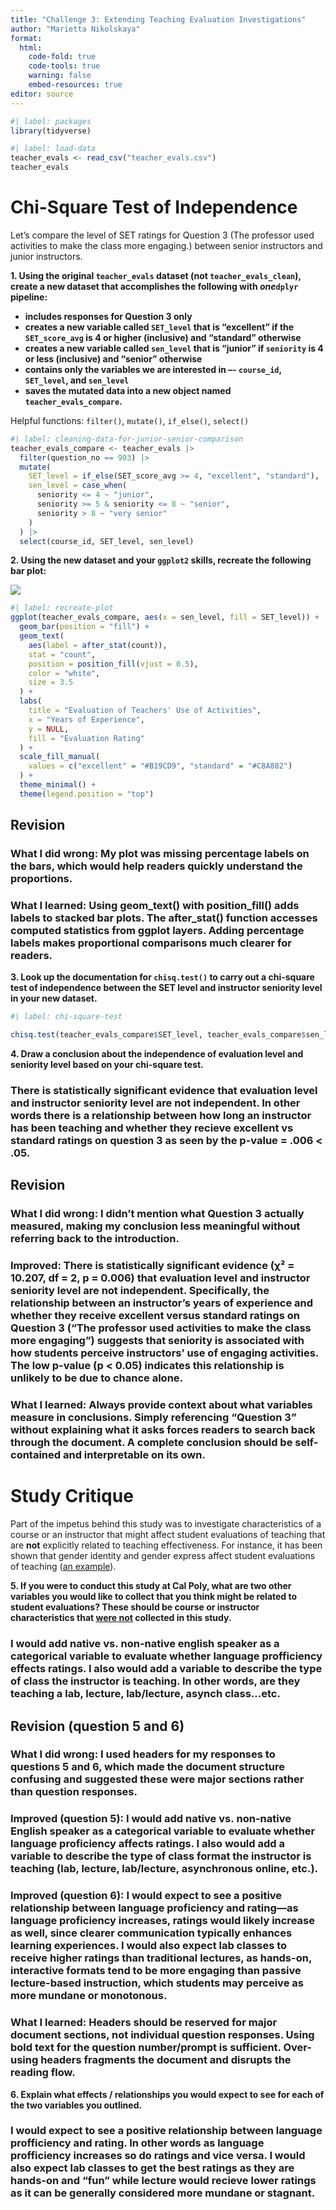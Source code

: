 ```yaml
---
title: "Challenge 3: Extending Teaching Evaluation Investigations"
author: "Marietta Nikolskaya"
format: 
  html:
    code-fold: true
    code-tools: true
    warning: false
    embed-resources: true
editor: source
---
```


```r
#| label: packages
library(tidyverse)

```

```r
#| label: load-data
teacher_evals <- read_csv("teacher_evals.csv")
teacher_evals

```


# Chi-Square Test of Independence

Let’s compare the level of SET ratings for Question 3 (The professor used activities to make the class more engaging.) between senior instructors and junior instructors.

**1. Using the original `teacher_evals` dataset (not `teacher_evals_clean`), create a new dataset that accomplishes the following with *one*`dplyr` pipeline:**

-   **includes responses for Question 3 only**
-   **creates a new variable called `SET_level` that is “excellent” if the `SET_score_avg` is 4 or higher (inclusive) and “standard” otherwise**
-   **creates a new variable called `sen_level` that is “junior” if `seniority` is 4 or less (inclusive) and “senior” otherwise**
-   **contains only the variables we are interested in –- `course_id`, `SET_level`, and `sen_level`**
-   **saves the mutated data into a new object named `teacher_evals_compare`.**

::: callout-tip
Helpful functions: `filter()`, `mutate()`, `if_else()`, `select()`
:::

```r
#| label: cleaning-data-for-junior-senior-comparison
teacher_evals_compare <- teacher_evals |>
  filter(question_no == 903) |>
  mutate(
    SET_level = if_else(SET_score_avg >= 4, "excellent", "standard"),
    sen_level = case_when(
      seniority <= 4 ~ "junior",
      seniority >= 5 & seniority <= 8 ~ "senior",
      seniority > 8 ~ "very senior"
    )
  ) |>
  select(course_id, SET_level, sen_level)

```

**2. Using the new dataset and your `ggplot2` skills, recreate the following bar plot:**

![](https://atheobold.github.io/groupworthy-data-science/labs/instructions/images/challenge-3-plot-to-recreate.png)

```r
#| label: recreate-plot
ggplot(teacher_evals_compare, aes(x = sen_level, fill = SET_level)) +
  geom_bar(position = "fill") + 
  geom_text(
    aes(label = after_stat(count)),
    stat = "count",
    position = position_fill(vjust = 0.5),
    color = "white",
    size = 3.5
  ) +
  labs(
    title = "Evaluation of Teachers' Use of Activities",
    x = "Years of Experience",
    y = NULL,  
    fill = "Evaluation Rating"
  ) +
  scale_fill_manual(
    values = c("excellent" = "#B19CD9", "standard" = "#C8A882")
  ) +
  theme_minimal() + 
  theme(legend.position = "top")

```
## Revision 

### What I did wrong: My plot was missing percentage labels on the bars, which would help readers quickly understand the proportions.

### What I learned: Using geom_text() with position_fill() adds labels to stacked bar plots. The after_stat() function accesses computed statistics from ggplot layers. Adding percentage labels makes proportional comparisons much clearer for readers.

**3. Look up the documentation for `chisq.test()` to carry out a chi-square test of independence between the SET level and instructor seniority level in your new dataset.**

```r
#| label: chi-square-test

chisq.test(teacher_evals_compare$SET_level, teacher_evals_compare$sen_level)

```

**4. Draw a conclusion about the independence of evaluation level and seniority level based on your chi-square test.**

### There is statistically significant evidence that evaluation level and instructor seniority level are not independent. In other words there is a relationship between how long an instructor has been teaching and whether they recieve excellent vs standard ratings on question 3 as seen by the p-value = .006 < .05. 

## Revision 

### What I did wrong: I didn't mention what Question 3 actually measured, making my conclusion less meaningful without referring back to the introduction.

### Improved: There is statistically significant evidence (χ² = 10.207, df = 2, p = 0.006) that evaluation level and instructor seniority level are not independent. Specifically, the relationship between an instructor's years of experience and whether they receive excellent versus standard ratings on Question 3 ("The professor used activities to make the class more engaging") suggests that seniority is associated with how students perceive instructors' use of engaging activities. The low p-value (p < 0.05) indicates this relationship is unlikely to be due to chance alone.

### What I learned: Always provide context about what variables measure in conclusions. Simply referencing "Question 3" without explaining what it asks forces readers to search back through the document. A complete conclusion should be self-contained and interpretable on its own. 

# Study Critique

Part of the impetus behind this study was to investigate characteristics of a course or an instructor that might affect student evaluations of teaching that are **not** explicitly related to teaching effectiveness. For instance, it has been shown that gender identity and gender express affect student evaluations of teaching ([an example](https://link.springer.com/article/10.1007/s10755-014-9313-4?nr_email_referer=1)).

**5. If you were to conduct this study at Cal Poly, what are two other variables you would like to collect that you think might be related to student evaluations? These should be course or instructor characteristics that [were not]{.underline} collected in this study.**

### I would add native vs. non-native english speaker as a categorical variable to evaluate whether language profficiency effects ratings. I also would add a variable to describe the type of class the instructor is teaching. In other words, are they teaching a lab, lecture, lab/lecture, asynch class...etc.

## Revision (question 5 and 6)

### What I did wrong: I used headers for my responses to questions 5 and 6, which made the document structure confusing and suggested these were major sections rather than question responses.

### Improved (question 5): I would add native vs. non-native English speaker as a categorical variable to evaluate whether language proficiency affects ratings. I also would add a variable to describe the type of class format the instructor is teaching (lab, lecture, lab/lecture, asynchronous online, etc.).

### Improved (question 6): I would expect to see a positive relationship between language proficiency and rating—as language proficiency increases, ratings would likely increase as well, since clearer communication typically enhances learning experiences. I would also expect lab classes to receive higher ratings than traditional lectures, as hands-on, interactive formats tend to be more engaging than passive lecture-based instruction, which students may perceive as more mundane or monotonous.

### What I learned: Headers should be reserved for major document sections, not individual question responses. Using bold text for the question number/prompt is sufficient. Over-using headers fragments the document and disrupts the reading flow.

**6. Explain what effects / relationships you would expect to see for each of the two variables you outlined.**

### I would expect to see a positive relationship between language profficiency and rating. In other words as language profficiency increases so do ratings and vice versa. I would also expect lab classes to get the best ratings as they are hands-on and "fun" while lecture would recieve lower ratings as it can be generally considered more mundane or stagnant.  
